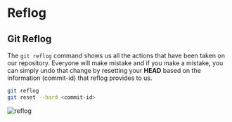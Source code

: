 # Reflog

## Git Reflog

The `git reflog` command shows us all the actions that have been taken on our repository. Everyone will make mistake and if you make a mistake, you can simply undo that change by resetting your **HEAD** based on the information (commit-id) that reflog provides to us.

```bash
git reflog
git reset --hard <commit-id>
```

![reflog](/docs/git/reflog.png)
